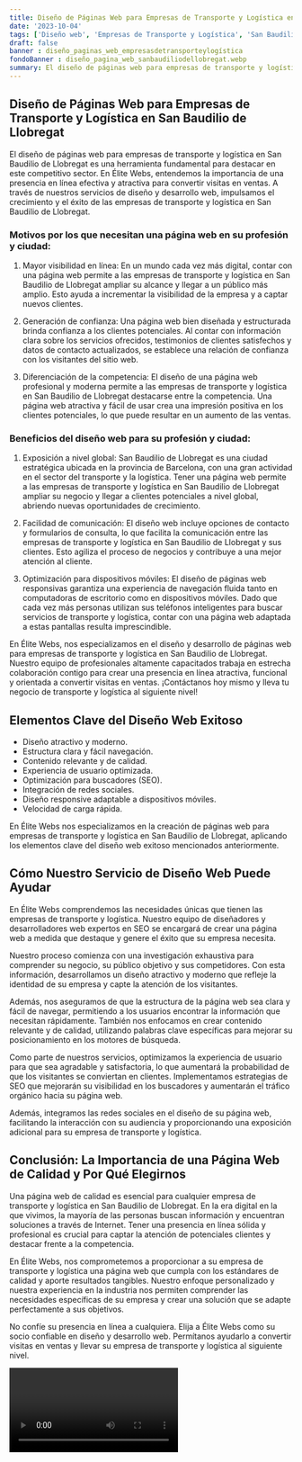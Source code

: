 ```yaml
---
title: Diseño de Páginas Web para Empresas de Transporte y Logística en San Baudilio de Llobregat
date: '2023-10-04'
tags: ['Diseño web', 'Empresas de Transporte y Logística', 'San Baudilio de Llobregat']
draft: false
banner : diseño_paginas_web_empresasdetransporteylogística
fondoBanner : diseño_pagina_web_sanbaudiliodellobregat.webp
summary: El diseño de páginas web para empresas de transporte y logística en San Baudilio de Llobregat es una herramienta fundamental para destacar en este competitivo sector. En Élite Webs, entendemos la importancia de una presencia en línea efectiva y atractiva para convertir visitas en ventas. A través de nuestros servicios de diseño y desarrollo web, impulsamos el crecimiento y el éxito de las empresas de transporte y logística en San Baudilio de Llobregat.
---
```


## Diseño de Páginas Web para Empresas de Transporte y Logística en San Baudilio de Llobregat

El diseño de páginas web para empresas de transporte y logística en San Baudilio de Llobregat es una herramienta fundamental para destacar en este competitivo sector. En Élite Webs, entendemos la importancia de una presencia en línea efectiva y atractiva para convertir visitas en ventas. A través de nuestros servicios de diseño y desarrollo web, impulsamos el crecimiento y el éxito de las empresas de transporte y logística en San Baudilio de Llobregat.

### Motivos por los que necesitan una página web en su profesión y ciudad:

1. Mayor visibilidad en línea: En un mundo cada vez más digital, contar con una página web permite a las empresas de transporte y logística en San Baudilio de Llobregat ampliar su alcance y llegar a un público más amplio. Esto ayuda a incrementar la visibilidad de la empresa y a captar nuevos clientes.

2. Generación de confianza: Una página web bien diseñada y estructurada brinda confianza a los clientes potenciales. Al contar con información clara sobre los servicios ofrecidos, testimonios de clientes satisfechos y datos de contacto actualizados, se establece una relación de confianza con los visitantes del sitio web.

3. Diferenciación de la competencia: El diseño de una página web profesional y moderna permite a las empresas de transporte y logística en San Baudilio de Llobregat destacarse entre la competencia. Una página web atractiva y fácil de usar crea una impresión positiva en los clientes potenciales, lo que puede resultar en un aumento de las ventas.

### Beneficios del diseño web para su profesión y ciudad:

1. Exposición a nivel global: San Baudilio de Llobregat es una ciudad estratégica ubicada en la provincia de Barcelona, con una gran actividad en el sector del transporte y la logística. Tener una página web permite a las empresas de transporte y logística en San Baudilio de Llobregat ampliar su negocio y llegar a clientes potenciales a nivel global, abriendo nuevas oportunidades de crecimiento.

2. Facilidad de comunicación: El diseño web incluye opciones de contacto y formularios de consulta, lo que facilita la comunicación entre las empresas de transporte y logística en San Baudilio de Llobregat y sus clientes. Esto agiliza el proceso de negocios y contribuye a una mejor atención al cliente.

3. Optimización para dispositivos móviles: El diseño de páginas web responsivas garantiza una experiencia de navegación fluida tanto en computadoras de escritorio como en dispositivos móviles. Dado que cada vez más personas utilizan sus teléfonos inteligentes para buscar servicios de transporte y logística, contar con una página web adaptada a estas pantallas resulta imprescindible.

En Élite Webs, nos especializamos en el diseño y desarrollo de páginas web para empresas de transporte y logística en San Baudilio de Llobregat. Nuestro equipo de profesionales altamente capacitados trabaja en estrecha colaboración contigo para crear una presencia en línea atractiva, funcional y orientada a convertir visitas en ventas. ¡Contáctanos hoy mismo y lleva tu negocio de transporte y logística al siguiente nivel!

<GifSeo />

<Cta />

## Elementos Clave del Diseño Web Exitoso

- Diseño atractivo y moderno.
- Estructura clara y fácil navegación.
- Contenido relevante y de calidad.
- Experiencia de usuario optimizada.
- Optimización para buscadores (SEO).
- Integración de redes sociales.
- Diseño responsive adaptable a dispositivos móviles.
- Velocidad de carga rápida.

En Élite Webs nos especializamos en la creación de páginas web para empresas de transporte y logística en San Baudilio de Llobregat, aplicando los elementos clave del diseño web exitoso mencionados anteriormente. 

## Cómo Nuestro Servicio de Diseño Web Puede Ayudar

En Élite Webs comprendemos las necesidades únicas que tienen las empresas de transporte y logística. Nuestro equipo de diseñadores y desarrolladores web expertos en SEO se encargará de crear una página web a medida que destaque y genere el éxito que su empresa necesita.

Nuestro proceso comienza con una investigación exhaustiva para comprender su negocio, su público objetivo y sus competidores. Con esta información, desarrollamos un diseño atractivo y moderno que refleje la identidad de su empresa y capte la atención de los visitantes.

Además, nos aseguramos de que la estructura de la página web sea clara y fácil de navegar, permitiendo a los usuarios encontrar la información que necesitan rápidamente. También nos enfocamos en crear contenido relevante y de calidad, utilizando palabras clave específicas para mejorar su posicionamiento en los motores de búsqueda.

Como parte de nuestros servicios, optimizamos la experiencia de usuario para que sea agradable y satisfactoria, lo que aumentará la probabilidad de que los visitantes se conviertan en clientes. Implementamos estrategias de SEO que mejorarán su visibilidad en los buscadores y aumentarán el tráfico orgánico hacia su página web.

Además, integramos las redes sociales en el diseño de su página web, facilitando la interacción con su audiencia y proporcionando una exposición adicional para su empresa de transporte y logística.

## Conclusión: La Importancia de una Página Web de Calidad y Por Qué Elegirnos

Una página web de calidad es esencial para cualquier empresa de transporte y logística en San Baudilio de Llobregat. En la era digital en la que vivimos, la mayoría de las personas buscan información y encuentran soluciones a través de Internet. Tener una presencia en línea sólida y profesional es crucial para captar la atención de potenciales clientes y destacar frente a la competencia.

En Élite Webs, nos comprometemos a proporcionar a su empresa de transporte y logística una página web que cumpla con los estándares de calidad y aporte resultados tangibles. Nuestro enfoque personalizado y nuestra experiencia en la industria nos permiten comprender las necesidades específicas de su empresa y crear una solución que se adapte perfectamente a sus objetivos.

No confíe su presencia en línea a cualquiera. Elija a Élite Webs como su socio confiable en diseño y desarrollo web. Permítanos ayudarlo a convertir visitas en ventas y llevar su empresa de transporte y logística al siguiente nivel.

<Video />

<CtaBot job='Empresas de Transporte y Logística' city='San Baudilio de Llobregat'/>

<Gmaps query='San Baudilio de Llobregat+españa+maps' />